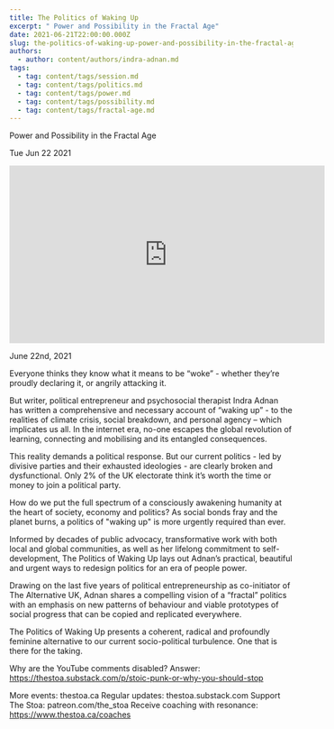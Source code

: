 ```yaml
---
title: The Politics of Waking Up
excerpt: " Power and Possibility in the Fractal Age"
date: 2021-06-21T22:00:00.000Z
slug: the-politics-of-waking-up-power-and-possibility-in-the-fractal-age
authors:
  - author: content/authors/indra-adnan.md
tags:
  - tag: content/tags/session.md
  - tag: content/tags/politics.md
  - tag: content/tags/power.md
  - tag: content/tags/possibility.md
  - tag: content/tags/fractal-age.md
---
```




 Power and Possibility in the Fractal Age

Tue Jun 22 2021

<iframe width="560" height="315" src="https://www.youtube.com/embed/SGOtbxp9EaY" title="The Politics of Waking Up: Power and Possibility in the Fractal Age w/ Indra Adnan" frameborder="0" allow="accelerometer; autoplay; clipboard-write; encrypted-media; gyroscope; picture-in-picture" allowfullscreen ></iframe>

June 22nd, 2021

Everyone thinks they know what it means to be “woke” - whether they’re proudly declaring it, or angrily attacking it.

But writer, political entrepreneur and psychosocial therapist Indra Adnan has written a comprehensive and necessary account of “waking up” - to the realities of climate crisis, social breakdown, and personal agency – which implicates us all. In the internet era, no-one escapes the global revolution of learning, connecting and mobilising and its entangled consequences.

This reality demands a political response. But our current politics - led by divisive parties and their exhausted ideologies - are clearly broken and dysfunctional. Only 2% of the UK electorate think it’s worth the time or money to join a political party.

How do we put the full spectrum of a consciously awakening humanity at the heart of society, economy and politics? As social bonds fray and the planet burns, a politics of "waking up" is more urgently required than ever.

Informed by decades of public advocacy, transformative work with both local and global communities, as well as her lifelong commitment to self-development, The Politics of Waking Up lays out Adnan’s practical, beautiful and urgent ways to redesign politics for an era of people power.

Drawing on the last five years of political entrepreneurship as co-initiator of The Alternative UK, Adnan shares a compelling vision of a “fractal” politics with an emphasis on new patterns of behaviour and viable prototypes of social progress that can be copied and replicated everywhere.

The Politics of Waking Up presents a coherent, radical and profoundly feminine alternative to our current socio-political turbulence. One that is there for the taking.

Why are the YouTube comments disabled? Answer: https://thestoa.substack.com/p/stoic-punk-or-why-you-should-stop

More events: thestoa.ca
Regular updates: thestoa.substack.com
Support The Stoa: patreon.com/the_stoa
Receive coaching with resonance: https://www.thestoa.ca/coaches


